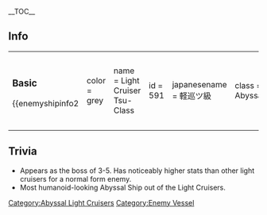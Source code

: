 __TOC__
==Info==
{|
|-
|
===Basic===
{{enemyshipinfo2
|color = grey
|name = Light Cruiser Tsu-Class
|id = 591
|japanesename = 軽巡ツ級
|class = Abyssal
|type = Light Cruiser
|image = [[File:Tsu_n.png|218px]]
|hp = 48
|firepower = 58
|armor = 55
|torpedo = 84
|evasion = 69
|AA = 88
|aircraft = 6
|ASW = 96
|speed = Fast
|LOS = 48
|range = Medium
|luck = 55
|time = Unbuildable
|slot = 4
|slot1 = 5inch Twin Dual Purpose Cannon
|slot2 = 5inch Twin Dual Purpose Cannon
|slot3 = Abyssal Sonar Mk II
|slot4 = Abyssal Recon Plane
|space1=0 
|space2=0 
|space3=0
|space4=6
}}
| style="width: 50px;"|
|
===Elite===
{{enemyshipinfo2
|color = red
|name = Light Cruiser Tsu-Class Elite
|japanesename = 軽巡ツ級 elite
|image = [[File:Cl_tsu_elite.png|199px]]
|id = 592 
|class = Abyssal
|type = Light Cruiser 
|hp = 66 
|firepower = 64 
|armor = 68 
|torpedo = 92 
|evasion = 74 
|AA = 96 
|aircraft = 6
|ASW = 98 
|LOS = 58 
|luck = 66 
|time = Unbuildable
|speed = Fast 
|range = Medium 
|slot = 4 
|slot1 = 5inch Twin Dual Purpose Cannon
|slot2 = 5inch Twin Dual Purpose Cannon
|slot3 = Abyssal Sonar Mk II
|slot4 = Abyssal Recon Plane
|space1=0 
|space2=0 
|space3=0
|space4=6
}}
|}

==Trivia==
* Appears as the boss of 3-5. Has noticeably higher stats than other light cruisers for a normal form enemy.
* Most humanoid-looking Abyssal Ship out of the Light Cruisers.
{{Enemyshiplist}}
[[Category:Abyssal Light Cruisers]]
[[Category:Enemy Vessel]]